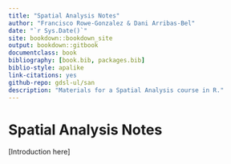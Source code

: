 ```yaml
--- 
title: "Spatial Analysis Notes"
author: "Francisco Rowe-Gonzalez & Dani Arribas-Bel"
date: "`r Sys.Date()`"
site: bookdown::bookdown_site
output: bookdown::gitbook
documentclass: book
bibliography: [book.bib, packages.bib]
biblio-style: apalike
link-citations: yes
github-repo: gdsl-ul/san
description: "Materials for a Spatial Analysis course in R."
---
```


# Spatial Analysis Notes

[Introduction here]


